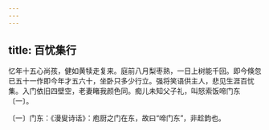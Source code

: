 ```yaml
---
---
---
```

title: 百忧集行
---




忆年十五心尚孩，健如黄犊走复来。庭前八月梨枣熟，一日上树能千回。即今倏忽已五十一作即今年才五六十，坐卧只多少行立。强将笑语供主人，悲见生涯百忧集。入门依旧四壁空，老妻睹我颜色同。痴儿未知父子礼，叫怒索饭啼门东〔一〕。

〔一〕门东：《漫叟诗话》：庖厨之门在东，故曰“啼门东”，非趁韵也。